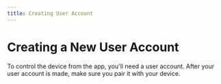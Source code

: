 ```yaml
---
title: Creating User Account
---
```

# Creating a New User Account

To control the device from the app, you'll need a user account. After your user account is made, make sure you pair it with your device.